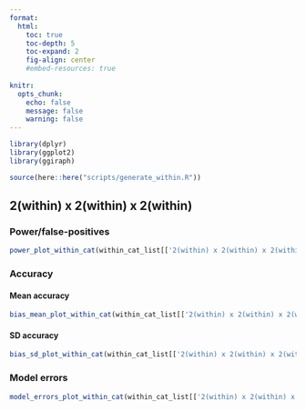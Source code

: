 ```yaml
---
format: 
  html:
    toc: true
    toc-depth: 5
    toc-expand: 2
    fig-align: center
    #embed-resources: true
    
knitr: 
  opts_chunk: 
    echo: false
    message: false
    warning: false
---
```


```r
library(dplyr)
library(ggplot2)
library(ggiraph)
```

```r
source(here::here("scripts/generate_within.R"))
```



## 2(within) x 2(within) x 2(within)

### Power/false-positives

```r
power_plot_within_cat(within_cat_list[['2(within) x 2(within) x 2(within)']]$sim_df_power_sum)
```



### Accuracy 

#### Mean accuracy 

```r
bias_mean_plot_within_cat(within_cat_list[['2(within) x 2(within) x 2(within)']]$sim_df_bias_sum)
```



#### SD accuracy 

```r
bias_sd_plot_within_cat(within_cat_list[['2(within) x 2(within) x 2(within)']]$sim_df_bias_sum)
```



### Model errors

```r
model_errors_plot_within_cat(within_cat_list[['2(within) x 2(within) x 2(within)']]$sim_df_model_errors_sum)
```





